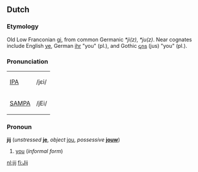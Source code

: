 ==Dutch==
===Etymology===
Old Low Franconian [[gi]], from common Germanic ''*ji(z)'', ''*ju(z)''.  Near cognates include English [[ye]], German [[ihr]] "you" (pl.), and Gothic [[𐌾𐌿𐍃]] (jus) "you" (pl.).

===Pronunciation===
{| border=1 cellpadding=5
| [[w:IPA|IPA]] || /jɛi/
|-
| [[w:SAMPA|SAMPA]] || /jEi/
|}

===Pronoun===
'''jij''' (''unstressed'' '''[[je]]''', ''object'' [[jou]], ''possessive'' '''[[jouw]]''')
#[[you]] (''informal form'')

[[nl:jij]]
[[fi:Jij]]